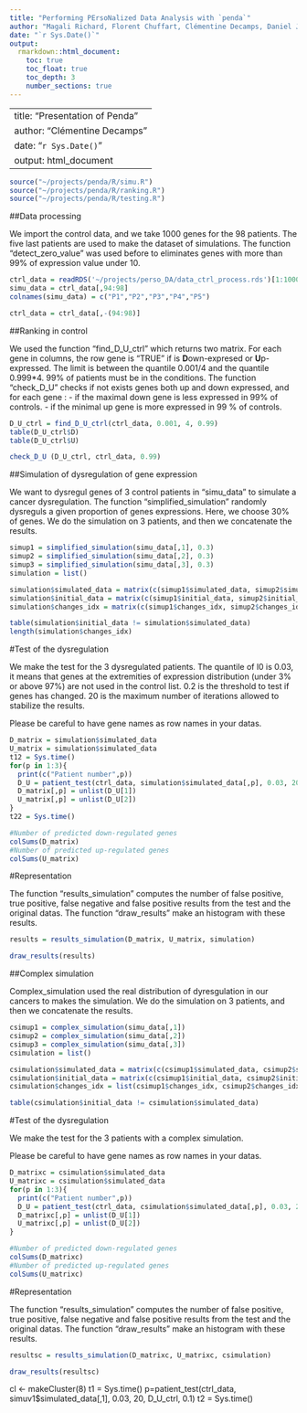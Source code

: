 ```yaml
---
title: "Performing PErsoNalized Data Analysis with `penda`"
author: "Magali Richard, Florent Chuffart, Clémentine Decamps, Daniel Jost"
date: "`r Sys.Date()`"
output: 
  rmarkdown::html_document:
    toc: true
    toc_float: true
    toc_depth: 3
    number_sections: true
---
```


---
title: "Presentation of Penda"
author: "Clémentine Decamps"
date: "`r Sys.Date()`"
output: html_document
---


```r
source("~/projects/penda/R/simu.R")
source("~/projects/penda/R/ranking.R")
source("~/projects/penda/R/testing.R")

```



##Data processing

We import the control data, and we take 1000 genes for the 98 patients.
The five last patients are used to  make the dataset of simulations.
The function "detect_zero_value" was used before to eliminates genes with more than 99% of expression value under 10.
```r
ctrl_data = readRDS('~/projects/perso_DA/data_ctrl_process.rds')[1:1000,]
simu_data = ctrl_data[,94:98]
colnames(simu_data) = c("P1","P2","P3","P4","P5")

ctrl_data = ctrl_data[,-(94:98)]
```


##Ranking in control

We used the function "find_D_U_ctrl" which returns two matrix. For each gene in columns, the row gene is "TRUE" if is **D**own-expresed or **U**p-expressed.
The limit is between the quantile 0.001/4 and the quantile 0.999*4. 99% of patients must be in the conditions.
The function "check_D_U" checks if not exists genes both up and down expressed, and for each gene :
- if the maximal down gene is less expressed in 99% of controls.
- if the minimal up gene is more expressed in 99 % of controls.


```r

D_U_ctrl = find_D_U_ctrl(ctrl_data, 0.001, 4, 0.99)
table(D_U_ctrl$D)
table(D_U_ctrl$U)

check_D_U (D_U_ctrl, ctrl_data, 0.99)

```

##Simulation of dysregulation of gene expression

We want to dysregul genes of 3 control patients in "simu_data" to simulate a cancer dysregulation.
The function "simplified_simulation" randomly dysreguls a given proportion of genes expressions. Here, we choose 30% of genes.
We do the simulation on 3 patients, and then we concatenate the results.

```r

simup1 = simplified_simulation(simu_data[,1], 0.3)
simup2 = simplified_simulation(simu_data[,2], 0.3)
simup3 = simplified_simulation(simu_data[,3], 0.3)
simulation = list()

simulation$simulated_data = matrix(c(simup1$simulated_data, simup2$simulated_data, simup3$simulated_data), ncol=3, dimnames = list(rownames(simu_data)))
simulation$initial_data = matrix(c(simup1$initial_data, simup2$initial_data, simup3$initial_data), ncol=3, dimnames = list(rownames(simu_data)))
simulation$changes_idx = matrix(c(simup1$changes_idx, simup2$changes_idx, simup3$changes_idx), ncol=3)

table(simulation$initial_data != simulation$simulated_data)
length(simulation$changes_idx)
```


#Test of the dysregulation

We make the test for the 3 dysregulated patients. 
The quantile of l0 is 0.03, it means that genes at the extremities of expression distribution (under 3% or above 97%) are not used in the control list.
0.2 is the threshold to test if genes has changed.
20 is the maximum number of iterations allowed to stabilize the results.

Please be careful to have gene names as row names in your datas. 

```r

D_matrix = simulation$simulated_data
U_matrix = simulation$simulated_data
t12 = Sys.time()
for(p in 1:3){
  print(c("Patient number",p))
  D_U = patient_test(ctrl_data, simulation$simulated_data[,p], 0.03, 20, D_U_ctrl, 0.2)
  D_matrix[,p] = unlist(D_U[1])
  U_matrix[,p] = unlist(D_U[2])
}
t22 = Sys.time()

#Number of predicted down-regulated genes
colSums(D_matrix)
#Number of predicted up-regulated genes
colSums(U_matrix)
```

#Representation

The function "results_simulation" computes the number of false positive, true positive, false negative and false positive results from the test and the original datas.
The function "draw_results" make an histogram with these results.

```r

results = results_simulation(D_matrix, U_matrix, simulation)

draw_results(results)
```



##Complex simulation 

Complex_simulation used the real distribution of dyresgulation in our cancers to makes the simulation.
We do the simulation on 3 patients, and then we concatenate the results.

```r

csimup1 = complex_simulation(simu_data[,1])
csimup2 = complex_simulation(simu_data[,2])
csimup3 = complex_simulation(simu_data[,3])
csimulation = list()

csimulation$simulated_data = matrix(c(csimup1$simulated_data, csimup2$simulated_data, csimup3$simulated_data), ncol=3, dimnames = list(rownames(simu_data)))
csimulation$initial_data = matrix(c(csimup1$initial_data, csimup2$initial_data, csimup3$initial_data), ncol=3, dimnames = list(rownames(simu_data)))
csimulation$changes_idx = list(csimup1$changes_idx, csimup2$changes_idx, csimup3$changes_idx)

table(csimulation$initial_data != csimulation$simulated_data)

```

#Test of the dysregulation

We make the test for the 3 patients with a complex simulation. 

Please be careful to have gene names as row names in your datas. 
```r

D_matrixc = csimulation$simulated_data
U_matrixc = csimulation$simulated_data
for(p in 1:3){
  print(c("Patient number",p))
  D_U = patient_test(ctrl_data, csimulation$simulated_data[,p], 0.03, 20, D_U_ctrl, 0.2)
  D_matrixc[,p] = unlist(D_U[1])
  U_matrixc[,p] = unlist(D_U[2])
}

#Number of predicted down-regulated genes
colSums(D_matrixc)
#Number of predicted up-regulated genes
colSums(U_matrixc)
```

#Representation

The function "results_simulation" computes the number of false positive, true positive, false negative and false positive results from the test and the original datas.
The function "draw_results" make an histogram with these results.

```r

resultsc = results_simulation(D_matrixc, U_matrixc, csimulation)

draw_results(resultsc)
```
cl <- makeCluster(8)
t1 = Sys.time()
p=patient_test(ctrl_data, simuv1$simulated_data[,1], 0.03, 20, D_U_ctrl, 0.1)
t2 = Sys.time()


